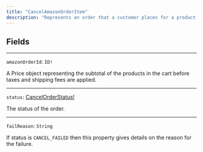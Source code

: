 ```yaml
---
title: "CancelAmazonOrderItem"
description: "Represents an order that a customer places for a product."
---
```


## Fields

---

`amazonOrderId`: `ID!`

 A Price object representing the subtotal of the products in the cart before taxes and shipping fees are applied.

---

`status`: [CancelOrderStatus!](/reference/cancelorderstatus)

The status of the order.

---

`failReason`: `String`

If status is `CANCEL_FAILED` then this property gives details on the reason for the failure.